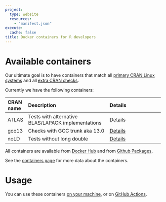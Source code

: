 ```yaml
---
project:
  type: website
  resources:
    - "manifest.json"
execute:
  cache: false
title: Docker containers for R developers
---
```



# Available containers

Our ultimate goal is to have containers that match all [primary CRAN Linux
systems](https://cran.r-project.org/web/checks/check_flavors.html) and all
[extra CRAN checks](https://cran.r-project.org/web/checks/check_issue_kinds.html).

Currently we have the following containers:

| CRAN name | Description                                        | Details                           |
|:----------|:---------------------------------------------------|:----------------------------------|
|ATLAS      | Tests with alternative BLAS/LAPACK implementations | [Details](containers.html#atlas)  |
|gcc13      | Checks with GCC trunk aka 13.0                     | [Details](containers.html#gcc-13) |
|noLD       | Tests without long double                          | [Details](containers.html#nold)   |

All containers are available from
[Docker Hub](https://hub.docker.com/u/rhub) and from
[Github Packages](https://github.com/orgs/r-hub/packages?repo_name=containers).

See the [containers page](containers.html) for more data about the
containers.

# Usage

You can use these containers [on your machine](local.html), or on
[GitHub Actions](gha.html).
